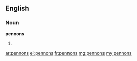 ==English==

===Noun===
'''pennons'''

# {{plural of|pennon}}

[[ar:pennons]]
[[el:pennons]]
[[fr:pennons]]
[[mg:pennons]]
[[my:pennons]]